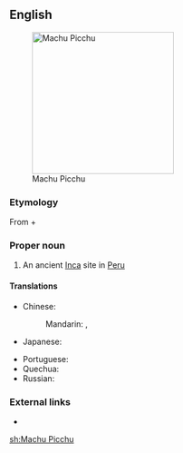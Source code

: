 ==English==
[[File:80 - Machu Picchu - Juin 2009 - edit.jpg|250px|thumb|Machu Picchu]]

===Etymology===
From {{etyl|qu|en}} {{term|machu||old, ancient|lang=qu}} + {{term|pikchu||mountain, peak|lang=qu}}

===Proper noun===
{{en-proper noun}}

# An ancient [[Inca]] site in [[Peru]]

====Translations====
{{trans-top|an ancient Inca site in Peru}}
* Chinese:
*: Mandarin: {{t|cmn|馬丘比丘|sc=Hani}}, {{t|cmn|马丘比丘|tr=Mǎqiūbǐqiū|sc=Hani}}
* Japanese: {{t|ja|マチュピチュ|tr=Machupichu|sc=Jpan}}
{{trans-mid}}
* Portuguese: {{t|pt|Machu Picchu|f}}
* Quechua: {{t|qu|Machu Picchu}}
* Russian: {{t|ru|Мачу-Пикчу|m|tr=Máču-Píkču}}
{{trans-bottom}}

===External links===
* {{pedia}}

[[sh:Machu Picchu]]